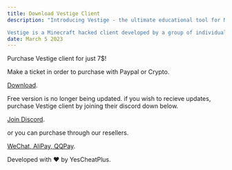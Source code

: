 ```yaml
---
title: Download Vestige Client
description: "Introducing Vestige - the ultimate educational tool for Minecraft players!

Vestige is a Minecraft hacked client developed by a group of individuals who market it as a utility tool to enhance the player's gaming experience. It includes several features that are not available in the vanilla game, such as AutoPlay, Animations, and Fullbright. It also includes cheats like ESP, Fly hacks, and Speed, which give players an unfair advantage in the game. What sets Vestige apart from other hacked clients is its ability to bypass certain anti-cheat measures that are implemented by popular Minecraft servers. This allows players to use the hacked client without getting detected by the anti-cheat system and potentially getting banned from the server. Try Vestige today and see how it can transform your Minecraft experience!"
date: March 5 2023
---
```


Purchase Vestige client for just 7$!

Make a ticket in order to purchase with Paypal or Crypto.

[Download](https://link-center.net/333645/vestige-202 "Vestige 2.0.2").

Free version is no longer being updated. if you wish to recieve updates, purchase Vestige client by joining their discord down below.

[Join Discord](https://discord.gg/UdR8CBk3af).

or you can purchase through our resellers.

[WeChat, AliPay, QQPay](https://kook.top/OYQhWY).

Developed with ❤️ by YesCheatPlus.
